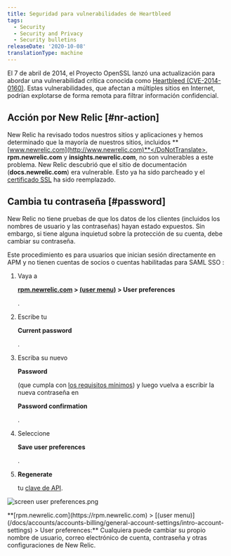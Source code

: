 ```yaml
---
title: Seguridad para vulnerabilidades de Heartbleed
tags:
  - Security
  - Security and Privacy
  - Security bulletins
releaseDate: '2020-10-08'
translationType: machine
---
```



El 7 de abril de 2014, el Proyecto OpenSSL lanzó una actualización para abordar una vulnerabilidad crítica conocida como [Heartbleed (CVE-2014-0160)](http://heartbleed.com). Estas vulnerabilidades, que afectan a múltiples sitios en Internet, podrían explotarse de forma remota para filtrar información confidencial.

## Acción por New Relic [#nr-action]

New Relic ha revisado todos nuestros sitios y aplicaciones y hemos determinado que la mayoría de nuestros sitios, incluidos <DoNotTranslate>**[www.newrelic.com](http://www.newrelic.com)**</DoNotTranslate>, <DoNotTranslate>**rpm.newrelic.com**</DoNotTranslate> y <DoNotTranslate>**insights.newrelic.com**</DoNotTranslate>, no son vulnerables a este problema. New Relic descubrió que el sitio de documentación (<DoNotTranslate>**docs.newrelic.com**</DoNotTranslate>) era vulnerable. Esto ya ha sido parcheado y el [certificado SSL](/docs/accounts-partnerships/education/getting-started-new-relic/glossary#ssl-certificate) ha sido reemplazado.

## Cambia tu contraseña [#password]

New Relic no tiene pruebas de que los datos de los clientes (incluidos los nombres de usuario y las contraseñas) hayan estado expuestos. Sin embargo, si tiene alguna inquietud sobre la protección de su cuenta, debe cambiar su contraseña.

Este procedimiento es para usuarios que inician sesión directamente en APM y no tienen cuentas de socios o cuentas habilitadas para SAML SSO :

1. Vaya a

   <DoNotTranslate>**[rpm.newrelic.com](https://rpm.newrelic.com) > [(user menu)](/docs/accounts/accounts-billing/general-account-settings/intro-account-settings) > User preferences**</DoNotTranslate>

   .

2. Escribe tu

   <DoNotTranslate>**Current password**</DoNotTranslate>

   .

3. Escriba su nuevo

   <DoNotTranslate>**Password**</DoNotTranslate>

   (que cumpla con [los requisitos mínimos](/docs/subscriptions/account-user-settings#requirements)) y luego vuelva a escribir la nueva contraseña en

   <DoNotTranslate>**Password confirmation**</DoNotTranslate>

   .

4. Seleccione

   <DoNotTranslate>**Save user preferences**</DoNotTranslate>

   .

5. <DoNotTranslate>**Regenerate**</DoNotTranslate>

   tu [clave de API](/docs/apis/rest-api-v2/requirements/api-keys#creating).

<img
  title="screen user preferences.png"
  alt="screen user preferences.png"
  src={accountsUserPreferences}
/>

<figcaption>
  <DoNotTranslate>**[rpm.newrelic.com](https://rpm.newrelic.com) > [(user menu)](/docs/accounts/accounts-billing/general-account-settings/intro-account-settings) > User preferences:**</DoNotTranslate> Cualquiera puede cambiar su propio nombre de usuario, correo electrónico de cuenta, contraseña y otras configuraciones de New Relic.
</figcaption>